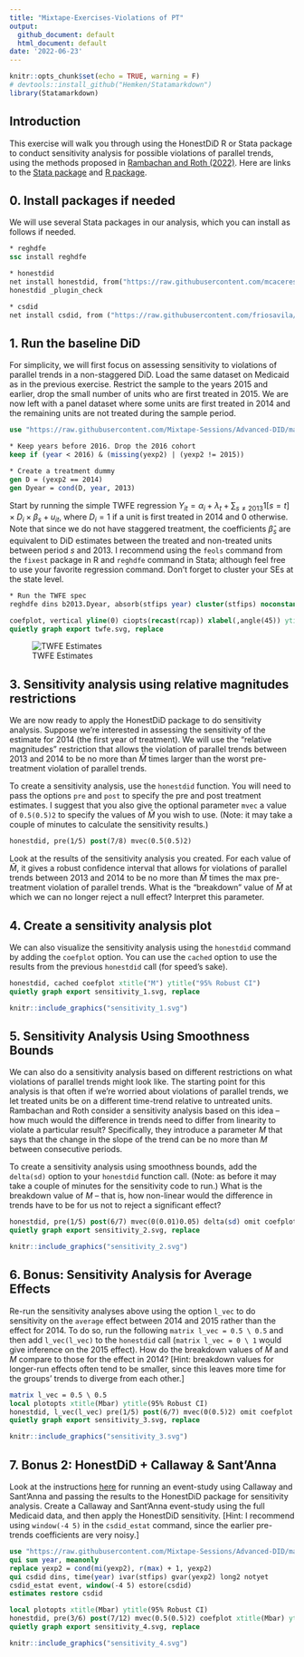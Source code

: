 ```yaml
---
title: "Mixtape-Exercises-Violations of PT"
output: 
  github_document: default
  html_document: default
date: '2022-06-23'
---
```


```r
knitr::opts_chunk$set(echo = TRUE, warning = F)
# devtools::install_github("Hemken/Statamarkdown")
library(Statamarkdown)
```

## Introduction


This exercise will walk you through using the HonestDiD R or Stata package to conduct sensitivity analysis for possible violations of parallel trends, using the methods proposed in [Rambachan and Roth (2022)](https://jonathandroth.github.io/assets/files/HonestParallelTrends_Main.pdf). Here are links to the [Stata package](https://github.com/mcaceresb/stata-honestdid) and [R package](https://github.com/asheshrambachan/HonestDiD).

## 0. Install packages if needed 

We will use several Stata packages in our analysis, which you can install as follows if needed. 

```stata
* reghdfe
ssc install reghdfe

* honestdid
net install honestdid, from("https://raw.githubusercontent.com/mcaceresb/stata-honestdid/main") replace
honestdid _plugin_check

* csdid 
net install csdid, from ("https://raw.githubusercontent.com/friosavila/csdid_drdid/main/code/") replace
```

## 1. Run the baseline DiD

For simplicity, we will first focus on assessing sensitivity to violations of parallel trends in a non-staggered DiD. Load the same dataset on Medicaid as in the previous exercise. Restrict the sample to the years 2015 and earlier, drop the small number of units who are first treated in 2015. We are now left with a panel dataset where some units are first treated in 2014 and the remaining units are not treated during the sample period.

```stata
use "https://raw.githubusercontent.com/Mixtape-Sessions/Advanced-DID/main/Exercises/Data/ehec_data.dta", clear

* Keep years before 2016. Drop the 2016 cohort
keep if (year < 2016) & (missing(yexp2) | (yexp2 != 2015))

* Create a treatment dummy
gen D = (yexp2 == 2014)
gen Dyear = cond(D, year, 2013)

```

Start by running the simple TWFE regression $Y_{it} = \alpha_i + \lambda_t + \sum_{s \neq 2013} 1[s=t] \times D_i \times \beta_s + u_{it} ,$ where $D_i =1$ if a unit is first treated in 2014 and 0 otherwise. Note that since we do not have staggered treatment, the coefficients $\hat{\beta}_s$ are equivalent to DiD estimates between the treated and non-treated units between period $s$ and 2013. I recommend using the `feols` command from the `fixest` package in R and `reghdfe` command in Stata; although feel free to use your favorite regression command. Don't forget to cluster your SEs at the state level. 

```stata
* Run the TWFE spec
reghdfe dins b2013.Dyear, absorb(stfips year) cluster(stfips) noconstant

coefplot, vertical yline(0) ciopts(recast(rcap)) xlabel(,angle(45)) ytitle("Estimate and 95% Conf. Int.") title("Effect on dins")
quietly graph export twfe.svg, replace
```

![TWFE Estimates](twfe.svg)


## 3. Sensitivity analysis using relative magnitudes restrictions

We are now ready to apply the HonestDiD package to do sensitivity analysis. Suppose we're interested in assessing the sensitivity of the estimate for 2014 (the first year of treatment). We will use the "relative magnitudes" restriction that allows the violation of parallel trends between 2013 and 2014 to be no more than $\bar{M}$ times larger than the worst pre-treatment violation of parallel trends. 

To create a sensitivity analysis, use the `honestdid` function. You will need to pass the options `pre` and `post` to specify the pre and post treatment estimates. I suggest that you also give the optional parameter `mvec` a value of `0.5(0.5)2` to specify the values of $\bar{M}$ you wish to use. (Note: it may take a couple of minutes to calculate the sensitivity results.)

```stata
honestdid, pre(1/5) post(7/8) mvec(0.5(0.5)2)
```

Look at the results of the sensitivity analysis you created. For each value of $\bar{M}$, it gives a robust confidence interval that allows for violations of parallel trends between 2013 and 2014 to be no more than $\bar{M}$ times the max pre-treatment violation of parallel trends. What is the "breakdown" value of $\bar{M}$ at which we can no longer reject a null effect? Interpret this parameter. 

## 4. Create a sensitivity analysis plot

We can also visualize the sensitivity analysis using the `honestdid` command by adding the `coefplot` option. You can use the `cached` option to use the results from the previous `honestdid` call (for speed's sake). 

```stata
honestdid, cached coefplot xtitle("M") ytitle("95% Robust CI")
quietly graph export sensitivity_1.svg, replace
```

```r
knitr::include_graphics("sensitivity_1.svg")
```

## 5. Sensitivity Analysis Using Smoothness Bounds

We can also do a sensitivity analysis based on different restrictions on what violations of parallel trends might look like. The starting point for this analysis is that often if we're worried about violations of parallel trends, we let treated units be on a different time-trend relative to untreated units. Rambachan and Roth consider a sensitivity analysis based on this idea -- how much would the difference in trends need to differ from linearity to violate a particular result? Specifically, they introduce a parameter $M$ that says that the change in the slope of the trend can be no more than $M$ between consecutive periods. 

To create a sensitivity analysis using smoothness bounds, add the `delta(sd)` option to your `honestdid` function call. (Note: as before it may take a couple of minutes for the sensitivity code to run.) What is the breakdown value of $M$ -- that is, how non-linear would the difference in trends have to be for us not to reject a significant effect? 

```stata
honestdid, pre(1/5) post(6/7) mvec(0(0.01)0.05) delta(sd) omit coefplot xtitle("M") ytitle("95% Robust CI")
quietly graph export sensitivity_2.svg, replace
```

```r
knitr::include_graphics("sensitivity_2.svg")
```

## 6. Bonus: Sensitivity Analysis for Average Effects

Re-run the sensitivity analyses above using the option `l_vec` to do sensitivity on the `average` effect between 2014 and 2015 rather than the effect for 2014. To do so, run the following `matrix l_vec = 0.5 \ 0.5` and then add `l_vec(l_vec)` to the `honestdid` call (`matrix l_vec = 0 \ 1` would give inference on the 2015 effect). How do the breakdown values of $\bar{M}$ and $M$ compare to those for the effect in 2014? [Hint: breakdown values for longer-run effects often tend to be smaller, since this leaves more time for the groups' trends to diverge from each other.] 

```stata
matrix l_vec = 0.5 \ 0.5
local plotopts xtitle(Mbar) ytitle(95% Robust CI)
honestdid, l_vec(l_vec) pre(1/5) post(6/7) mvec(0(0.5)2) omit coefplot xtitle("M") ytitle("95% Robust CI")
quietly graph export sensitivity_3.svg, replace
```

```r
knitr::include_graphics("sensitivity_3.svg")
```


## 7. Bonus 2: HonestDiD + Callaway & Sant'Anna

Look at the instructions [here](https://github.com/mcaceresb/stata-honestdid#staggered-timing) for running an event-study using Callaway and Sant'Anna and passing the results to the HonestDiD package for sensitivity analysis. Create a Callaway and Sant'Anna event-study using the full Medicaid data, and then apply the HonestDiD sensitivity. [Hint: I recommend using `window(-4 5)` in the `csdid_estat` command, since the earlier pre-trends coefficients are very noisy.]


```stata
use "https://raw.githubusercontent.com/Mixtape-Sessions/Advanced-DID/main/Exercises/Data/ehec_data.dta", clear
qui sum year, meanonly
replace yexp2 = cond(mi(yexp2), r(max) + 1, yexp2)
qui csdid dins, time(year) ivar(stfips) gvar(yexp2) long2 notyet
csdid_estat event, window(-4 5) estore(csdid)
estimates restore csdid

local plotopts xtitle(Mbar) ytitle(95% Robust CI)
honestdid, pre(3/6) post(7/12) mvec(0.5(0.5)2) coefplot xtitle(Mbar) ytitle(95% Robust CI)
quietly graph export sensitivity_4.svg, replace
```

```r
knitr::include_graphics("sensitivity_4.svg")
```
